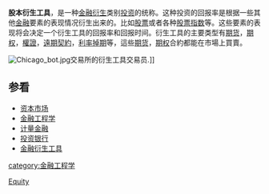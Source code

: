 {{NoteTA |G1=Economics}}
'''股本衍生工具'''，是一种[[金融衍生工具|金融衍生]]类别[[投资|投资]]的统称。这种投资的回报率是根据一些其他[[金融|金融]]要素的表现情况衍生出来的。比如[[股票|股票]]或者各种[[股票指数|股票指数]]等。这些要素的表现将会决定一个衍生工具的回报率和回报时间。衍生工具的主要类型有[[期货|期货]]，[[期权|期权]]，[[權證|權證]]，[[遠期契約|遠期契約]]，[[利率掉期|利率掉期]]等，這些[[期货|期货]]，[[期权|期权]]合約都能在市場上買賣。

[[File:Chicago_bot.jpg|none]]交易所的衍生工具交易员.]]

==参看==
*[[资本市场|资本市场]]
*[[金融工程学|金融工程学]]
*[[计量金融|计量金融]]
*[[投资银行|投资银行]]
*[[金融衍生工具|金融衍生工具]]


{{mgmt-stub}}
[[category:金融工程学|category:金融工程学]]
[[Category:金融衍生工具|Equity]]